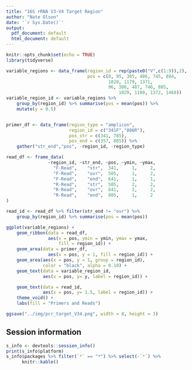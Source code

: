 ```yaml
---
title: "16S rRNA V3-V4 Target Region"
author: "Nate Olson"
date: '`r Sys.Date()`'
output:
  pdf_document: default
  html_document: default
---
```


```r
knitr::opts_chunk$set(echo = TRUE)
library(tidyverse)
```

```r
variable_regions <- data_frame(region_id = rep(paste0("V",c(1:9)),2),
                               pos = c(8, 95, 305, 486, 745, 884, 
                                       1028, 1179, 1371, 
                                       96, 306, 487, 746, 885, 
                                           1029, 1180, 1372, 1468))
variable_region_id <- variable_regions %>% 
    group_by(region_id) %>% summarise(pos = mean(pos)) %>% 
    mutate(y = 0.5)


primer_df <- data_frame(region_type = "amplicon",
                        region_id = c("341F","806R"),
                        pos_str = c(341, 785),
                        pos_end = c(357, 805)) %>%
    gather("str_end","pos", -region_id, -region_type)

read_df <- frame_data(
                ~region_id, ~str_end, ~pos, ~ymin, ~ymax,
                  "F-Read",    "str",  341,     1,     2,
                  "F-Read",    "ovr",  505,     1,     2,
                  "F-Read",    "end",  641,     1,     1,
                  "R-Read",    "str",  505,     2,     2,
                  "R-Read",    "ovr",  641,     1,     2,
                  "R-Read",    "end",  805,     1,     2
)

read_id <- read_df %>% filter(str_end != "ovr") %>% 
    group_by(region_id) %>% summarise(pos = mean(pos))
```

```r
ggplot(variable_regions) + 
    geom_ribbon(data = read_df, 
                aes(x = pos, ymin = ymin, ymax = ymax, 
                    fill = region_id)) +
    geom_area(data = primer_df, 
                aes(x = pos, y = 1, fill = region_id)) +
    geom_area(aes(x = pos, y = 1, group = region_id),
              color = "black", alpha = 0.10) +
    geom_text(data = variable_region_id, 
              aes(x = pos, y= y, label = region_id)) +

    geom_text(data = read_id, 
              aes(x = pos, y= 1.5, label = region_id)) +
    theme_void() +
    labs(fill = "Primers and Reads")
```

```r
ggsave("../img/pcr_target_V34.png", width = 8, height = 3)
```

## Session information
```r
s_info <- devtools::session_info()
print(s_info$platform)
s_info$packages %>% filter(`*` == "*") %>% select(-`*`) %>% 
      knitr::kable()
```